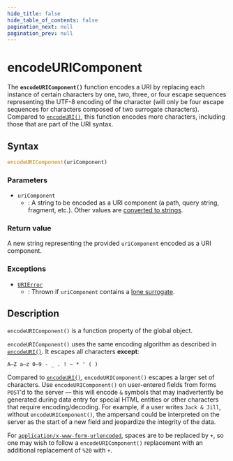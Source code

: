 ```yaml
---
hide_title: false
hide_table_of_contents: false
pagination_next: null
pagination_prev: null
---
```

# encodeURIComponent

The **`encodeURIComponent()`** function encodes a URI by replacing each instance of certain characters by one, two, three, or four escape sequences representing the UTF-8 encoding of the character (will only be four escape sequences for characters composed of two surrogate characters). Compared to [`encodeURI()`](./encodeURI.mdx), this function encodes more characters, including those that are part of the URI syntax.

## Syntax

```js
encodeURIComponent(uriComponent)
```

### Parameters

- `uriComponent`
  - : A string to be encoded as a URI component (a path, query string, fragment, etc.). Other values are [converted to strings](https://developer.mozilla.org/docs/Web/JavaScript/Reference/Global_Objects/String#string_coercion).

### Return value

A new string representing the provided `uriComponent` encoded as a URI component.

### Exceptions

- [`URIError`](./URIError/URIError.mdx)
  - : Thrown if `uriComponent` contains a [lone surrogate](https://developer.mozilla.org/docs/Web/JavaScript/Reference/Global_Objects/String#utf-16_characters_unicode_codepoints_and_grapheme_clusters).

## Description

`encodeURIComponent()` is a function property of the global object.

`encodeURIComponent()` uses the same encoding algorithm as described in [`encodeURI()`](./encodeURI.mdx). It escapes all characters **except**:

```text
A–Z a–z 0–9 - _ . ! ~ * ' ( )
```

Compared to [`encodeURI()`](./encodeURI.mdx), `encodeURIComponent()` escapes a larger set of characters. Use `encodeURIComponent()` on user-entered fields from forms `POST`'d to the server — this will encode `&` symbols that may inadvertently be generated during data entry for special HTML entities or other characters that require encoding/decoding. For example, if a user writes `Jack & Jill`, without `encodeURIComponent()`, the ampersand could be interpreted on the server as the start of a new field and jeopardize the integrity of the data.

For [`application/x-www-form-urlencoded`](https://html.spec.whatwg.org/multipage/form-control-infrastructure.html#application/x-www-form-urlencoded-encoding-algorithm), spaces are to be replaced by `+`, so one may wish to follow a `encodeURIComponent()` replacement with an additional replacement of `%20` with `+`.
